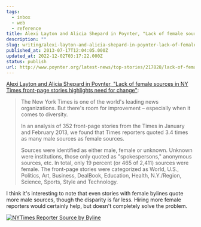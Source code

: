 ```yaml
---
tags:
  - inbox
  - web
  - reference
title: Alexi Layton and Alicia Shepard in Poynter, "Lack of female sources in NY Times front-page stories highlights need for change"
description: ""
slug: writing/alexi-layton-and-alicia-shepard-in-poynter-lack-of-female-sources-in-ny-times-front-page-stories-highlights-need-for-change
published_at: 2013-07-17T12:04:05.000Z
updated_at: 2022-12-02T03:17:22.000Z
status: publish
url: http://www.poynter.org/latest-news/top-stories/217828/lack-of-female-sources-in-new-york-times-stories-spotlights-need-for-change/
---
```

[Alexi Layton and Alicia Shepard in Poynter, "Lack of female sources in NY Times front-page stories highlights need for change"](http://www.poynter.org/latest-news/top-stories/217828/lack-of-female-sources-in-new-york-times-stories-spotlights-need-for-change/):

> The New York Times is one of the world's leading news organizations. But there's room for improvement – especially when it comes to diversity.
>
> In an analysis of 352 front-page stories from the Times in January and February 2013, we found that Times reporters quoted 3.4 times as many male sources as female sources.
>
> Sources were identified as either male, female or unknown. Unknown were institutions, those only quoted as "spokespersons," anonymous sources, etc. In total, only 19 percent (or 465 of 2,411) sources were female. The front-page stories were categorized as World, U.S., Politics, Art, Business, DealBook, Education, Health, N.Y./Region, Science, Sports, Style and Technology.

I think it's interesting to note that even stories with female bylines quote more male sources, though the disparity is far less. Hiring more female reporters would certainly help, but doesn't completely solve the problem.

[![NYTimes Reporter Source by Byline](http://www.poynter.org/wp-content/uploads/2013/07/nytimesbylines3.png)](http://www.poynter.org/latest-news/top-stories/217828/lack-of-female-sources-in-new-york-times-stories-spotlights-need-for-change/)
